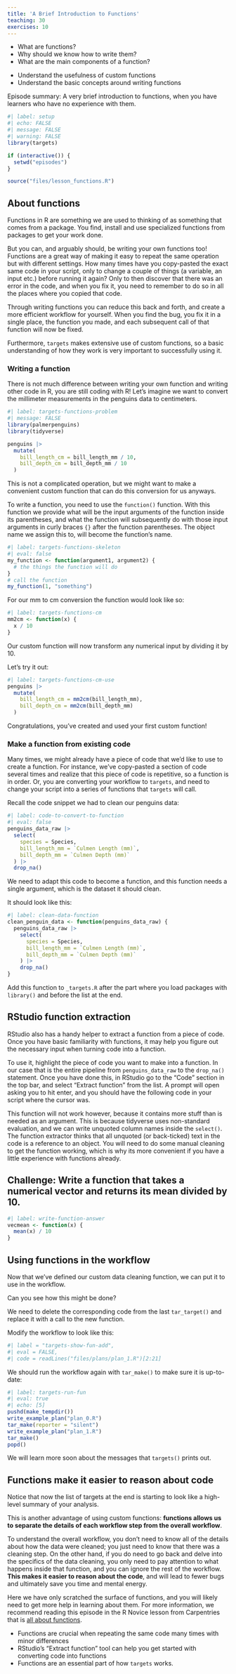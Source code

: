 ```yaml
---
title: 'A Brief Introduction to Functions'
teaching: 30
exercises: 10
---
```


:::::::::::::::::::::::::::::::::::::: questions 

- What are functions?
- Why should we know how to write them?
- What are the main components of a function?

::::::::::::::::::::::::::::::::::::::::::::::::

::::::::::::::::::::::::::::::::::::: objectives

- Understand the usefulness of custom functions
- Understand the basic concepts around writing functions

::::::::::::::::::::::::::::::::::::::::::::::::

::::::::::::::::::::::::::::::::::::: {.instructor}

Episode summary: A very brief introduction to functions, when you have learners who have no experience with them.

::::::::::::::::::::::::::::::::::::::::::::::::

```r
#| label: setup
#| echo: FALSE
#| message: FALSE
#| warning: FALSE
library(targets)

if (interactive()) {
  setwd("episodes")
}

source("files/lesson_functions.R")
```

## About functions

Functions in R are something we are used to thinking of as something that comes from a package. You find, install and use specialized functions from packages to get your work done.

But you can, and arguably should, be writing your own functions too!
Functions are a great way of making it easy to repeat the same operation but with different settings.
How many times have you copy-pasted the exact same code in your script, only to change a couple of things (a variable, an input etc.) before running it again?
Only to then discover that there was an error in the code, and when you fix it, you need to remember to do so in all the places where you copied that code. 

Through writing functions you can reduce this back and forth, and create a more efficient workflow for yourself.
When you find the bug, you fix it in a single place, the function you made, and each subsequent call of that function will now be fixed.

Furthermore, `targets` makes extensive use of custom functions, so a basic understanding of how they work is very important to successfully using it.

### Writing a function

There is not much difference between writing your own function and writing other code in R, you are still coding with R!
Let's imagine we want to convert the millimeter measurements in the penguins data to centimeters.

```r
#| label: targets-functions-problem
#| message: FALSE
library(palmerpenguins)
library(tidyverse)

penguins |>
  mutate(
    bill_length_cm = bill_length_mm / 10,
    bill_depth_cm = bill_depth_mm / 10
  )

```

This is not a complicated operation, but we might want to make a convenient custom function that can do this conversion for us anyways.

To write a function, you need to use the `function()` function. 
With this function we provide what will be the input arguments of the function inside its parentheses, and what the function will subsequently do with those input arguments in curly braces `{}` after the function parentheses. 
The object name we assign this to, will become the function's name.

```r
#| label: targets-functions-skeleton
#| eval: false
my_function <- function(argument1, argument2) {
  # the things the function will do
}
# call the function
my_function(1, "something")
```

For our mm to cm conversion the function would look like so:

```r
#| label: targets-functions-cm
mm2cm <- function(x) {
  x / 10
}
```

Our custom function will now transform any numerical input by dividing it by 10. 

Let's try it out:

```r
#| label: targets-functions-cm-use
penguins |>
  mutate(
    bill_length_cm = mm2cm(bill_length_mm),
    bill_depth_cm = mm2cm(bill_depth_mm)
  )
```

Congratulations, you've created and used your first custom function!

### Make a function from existing code

Many times, we might already have a piece of code that we'd like to use to create a function.
For instance, we've copy-pasted a section of code several times and realize that this piece of code is repetitive, so a function is in order.
Or, you are converting your workflow to `targets`, and need to change your script into a series of functions that `targets` will call.

Recall the code snippet we had to clean our penguins data:

```r
#| label: code-to-convert-to-function
#| eval: false
penguins_data_raw |>
  select(
    species = Species,
    bill_length_mm = `Culmen Length (mm)`,
    bill_depth_mm = `Culmen Depth (mm)`
  ) |>
  drop_na()
```

We need to adapt this code to become a function, and this function needs a single argument, which is the dataset it should clean.

It should look like this:
```r
#| label: clean-data-function
clean_penguin_data <- function(penguins_data_raw) {
  penguins_data_raw |>
    select(
      species = Species,
      bill_length_mm = `Culmen Length (mm)`,
      bill_depth_mm = `Culmen Depth (mm)`
    ) |>
    drop_na()
}
```

Add this function to `_targets.R` after the part where you load packages with `library()` and before the list at the end.

::::::::::::::::: callout

# RStudio function extraction

RStudio also has a handy helper to extract a function from a piece of code.
Once you have basic familiarity with functions, it may help you figure out the necessary input when turning code into a function.

To use it, highlight the piece of code you want to make into a function.
In our case that is the entire pipeline from `penguins_data_raw` to the `drop_na()` statement.
Once you have done this, in RStudio go to the "Code" section in the top bar, and select "Extract function" from the list.
A prompt will open asking you to hit enter, and you should have the following code in your script where the cursor was.

This function will not work however, because it contains more stuff than is needed as an argument.
This is because tidyverse uses non-standard evaluation, and we can write unquoted column names inside the `select()`. 
The function extractor thinks that all unquoted (or back-ticked) text in the code is a reference to an object.
You will need to do some manual cleaning to get the function working, which is why its more convenient if you have a little experience with functions already.

::::::::::::::::::

::::::::::::::::::::::::::::::::::::: {.challenge}

## Challenge: Write a function that takes a numerical vector and returns its mean divided by 10.

:::::::::::::::::::::::::::::::::: {.solution}

```r
#| label: write-function-answer
vecmean <- function(x) {
  mean(x) / 10
}
```

::::::::::::::::::::::::::::::::::

:::::::::::::::::::::::::::::::::::::

## Using functions in the workflow

Now that we've defined our custom data cleaning function, we can put it to use in the workflow.

Can you see how this might be done?

We need to delete the corresponding code from the last `tar_target()` and replace it with a call to the new function.

Modify the workflow to look like this:

```r
#| label = "targets-show-fun-add",
#| eval = FALSE,
#| code = readLines("files/plans/plan_1.R")[2:21]
```

We should run the workflow again with `tar_make()` to make sure it is up-to-date:

```r
#| label: targets-run-fun
#| eval: true
#| echo: [5]
pushd(make_tempdir())
write_example_plan("plan_0.R")
tar_make(reporter = "silent")
write_example_plan("plan_1.R")
tar_make()
popd()
```

We will learn more soon about the messages that `targets()` prints out.

## Functions make it easier to reason about code

Notice that now the list of targets at the end is starting to look like a high-level summary of your analysis.

This is another advantage of using custom functions: **functions allows us to separate the details of each workflow step from the overall workflow**.

To understand the overall workflow, you don't need to know all of the details about how the data were cleaned; you just need to know that there was a cleaning step.
On the other hand, if you do need to go back and delve into the specifics of the data cleaning, you only need to pay attention to what happens inside that function, and you can ignore the rest of the workflow.
**This makes it easier to reason about the code**, and will lead to fewer bugs and ultimately save you time and mental energy.

Here we have only scratched the surface of functions, and you will likely need to get more help in learning about them.
For more information, we recommend reading this episode in the R Novice lesson from Carpentries that is [all about functions](https://swcarpentry.github.io/r-novice-gapminder/10-functions.html).

::::::::::::::::::::::::::::::::::::: keypoints 

- Functions are crucial when repeating the same code many times with minor differences
- RStudio's "Extract function" tool can help you get started with converting code into functions
- Functions are an essential part of how `targets` works.

::::::::::::::::::::::::::::::::::::::::::::::::
